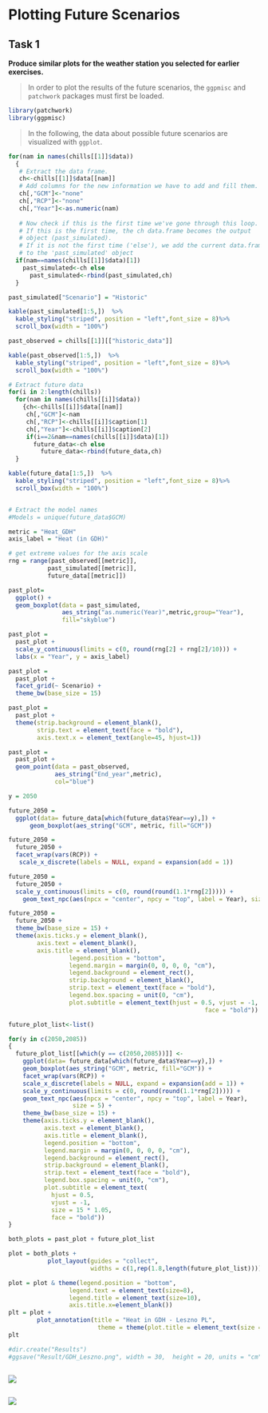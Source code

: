 # Plotting Future Scenarios

## Task 1

**Produce similar plots for the weather station you selected for earlier exercises.**

>
In order to plot the results of the future scenarios, the `ggpmisc` and `patchwork` 
packages must first be loaded.

```r
library(patchwork)
library(ggpmisc)
```

>
In the following, the data about possible future scenarios are visualized with `ggplot`.


```r

for(nam in names(chills[[1]]$data))
  {
   # Extract the data frame.
   ch<-chills[[1]]$data[[nam]]
   # Add columns for the new information we have to add and fill them.
   ch[,"GCM"]<-"none"
   ch[,"RCP"]<-"none"
   ch[,"Year"]<-as.numeric(nam)
   
   # Now check if this is the first time we've gone through this loop.
   # If this is the first time, the ch data.frame becomes the output
   # object (past_simulated).
   # If it is not the first time ('else'), we add the current data.frame
   # to the 'past_simulated' object
  if(nam==names(chills[[1]]$data)[1])
    past_simulated<-ch else
      past_simulated<-rbind(past_simulated,ch)
  }

past_simulated["Scenario"] = "Historic"

kable(past_simulated[1:5,])  %>%
  kable_styling("striped", position = "left",font_size = 8)%>%
  scroll_box(width = "100%")

past_observed = chills[[1]][["historic_data"]]

kable(past_observed[1:5,])  %>%
  kable_styling("striped", position = "left",font_size = 8)%>%
  scroll_box(width = "100%")

# Extract future data
for(i in 2:length(chills))
  for(nam in names(chills[[i]]$data))
    {ch<-chills[[i]]$data[[nam]]
     ch[,"GCM"]<-nam
     ch[,"RCP"]<-chills[[i]]$caption[1]
     ch[,"Year"]<-chills[[i]]$caption[2]
     if(i==2&nam==names(chills[[i]]$data)[1])
       future_data<-ch else
         future_data<-rbind(future_data,ch)
  }

kable(future_data[1:5,])  %>%
  kable_styling("striped", position = "left",font_size = 8)%>%
  scroll_box(width = "100%")


# Extract the model names
#Models = unique(future_data$GCM)

metric = "Heat_GDH"
axis_label = "Heat (in GDH)"

# get extreme values for the axis scale
rng = range(past_observed[[metric]],
           past_simulated[[metric]],
           future_data[[metric]])  

past_plot=
  ggplot() +
  geom_boxplot(data = past_simulated,
               aes_string("as.numeric(Year)",metric,group="Year"),
               fill="skyblue")

past_plot = 
  past_plot +
  scale_y_continuous(limits = c(0, round(rng[2] + rng[2]/10))) +
  labs(x = "Year", y = axis_label)

past_plot = 
  past_plot +
  facet_grid(~ Scenario) +
  theme_bw(base_size = 15) 

past_plot = 
  past_plot +  
  theme(strip.background = element_blank(),
        strip.text = element_text(face = "bold"),
        axis.text.x = element_text(angle=45, hjust=1)) 

past_plot = 
  past_plot +
  geom_point(data = past_observed,
             aes_string("End_year",metric),
             col="blue")

y = 2050

future_2050 =
  ggplot(data= future_data[which(future_data$Year==y),]) +
      geom_boxplot(aes_string("GCM", metric, fill="GCM"))

future_2050 = 
  future_2050 +
  facet_wrap(vars(RCP)) +
   scale_x_discrete(labels = NULL, expand = expansion(add = 1)) 

future_2050 = 
  future_2050 +
  scale_y_continuous(limits = c(0, round(round(1.1*rng[2])))) +
    geom_text_npc(aes(npcx = "center", npcy = "top", label = Year), size = 5)

future_2050 = 
  future_2050 +
  theme_bw(base_size = 15) +
  theme(axis.ticks.y = element_blank(),
        axis.text = element_blank(),
        axis.title = element_blank(),
                 legend.position = "bottom",
                 legend.margin = margin(0, 0, 0, 0, "cm"),
                 legend.background = element_rect(),
                 strip.background = element_blank(),
                 strip.text = element_text(face = "bold"),
                 legend.box.spacing = unit(0, "cm"),
                 plot.subtitle = element_text(hjust = 0.5, vjust = -1, size = 15 * 1.05,
                                                       face = "bold"))

future_plot_list<-list()

for(y in c(2050,2085))
{
  future_plot_list[[which(y == c(2050,2085))]] <-
    ggplot(data= future_data[which(future_data$Year==y),]) +
    geom_boxplot(aes_string("GCM", metric, fill="GCM")) +
    facet_wrap(vars(RCP)) +
    scale_x_discrete(labels = NULL, expand = expansion(add = 1)) +
    scale_y_continuous(limits = c(0, round(round(1.1*rng[2])))) +
    geom_text_npc(aes(npcx = "center", npcy = "top", label = Year),
                  size = 5) +
    theme_bw(base_size = 15) +
    theme(axis.ticks.y = element_blank(),
          axis.text = element_blank(),
          axis.title = element_blank(),
          legend.position = "bottom",
          legend.margin = margin(0, 0, 0, 0, "cm"),
          legend.background = element_rect(),
          strip.background = element_blank(),
          strip.text = element_text(face = "bold"),
          legend.box.spacing = unit(0, "cm"),
          plot.subtitle = element_text(
            hjust = 0.5,
            vjust = -1,
            size = 15 * 1.05,
            face = "bold")) 
}

both_plots = past_plot + future_plot_list

plot = both_plots +
           plot_layout(guides = "collect",
                       widths = c(1,rep(1.8,length(future_plot_list))))

plot = plot & theme(legend.position = "bottom",
                 legend.text = element_text(size=8),
                 legend.title = element_text(size=10),
                 axis.title.x=element_blank())
plt = plot +
        plot_annotation(title = "Heat in GDH - Leszno PL", 
                         theme = theme(plot.title = element_text(size = 16)))
plt

#dir.create("Results")
#ggsave("Result/GDH_Leszno.png", width = 30,  height = 20, units = "cm", dpi = 600)
```


<div style="display: flex; justify-content: space-between;">
  <img src="Chill_Leszno.png" style="max-width: 100%;" />
</div>

<div style="display: flex; justify-content: space-between;">
  <img src="Frost_duration_Leszno.png" style="max-width: 100%;" />
</div>
